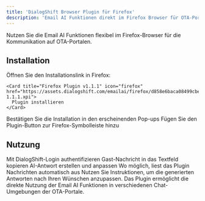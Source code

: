 ```yaml
---
title: 'DialogShift Browser Plugin für Firefox'
description: 'Email AI Funktionen direkt im Firefox Browser für OTA-Portal Kommunikation nutzen'
---
```


Nutzen Sie die Email AI Funktionen flexibel im Firefox-Browser für die Kommunikation auf OTA-Portalen.

## Installation

<Steps>
  <Step title="Plugin herunterladen">
    Öffnen Sie den Installationslink in Firefox:
    
    <Card title="Firefox Plugin v1.1.1" icon="firefox" href="https://assets.dialogshift.com/emailai/firefox/d858e6baca08499cbe96-1.1.1.xpi">
      Plugin installieren
    </Card>
  </Step>
  
  <Step title="Installation erlauben">
    Bestätigen Sie die Installation in den erscheinenden Pop-ups
  </Step>
  
  <Step title="Button platzieren">
    Fügen Sie den Plugin-Button zur Firefox-Symbolleiste hinzu
  </Step>
</Steps>

## Nutzung

<CardGroup cols={2}>
  <Card title="1. Anmelden" icon="user">
    Mit DialogShift-Login authentifizieren
  </Card>
  <Card title="2. Nachricht einfügen" icon="message">
    Gast-Nachricht in das Textfeld kopieren
  </Card>
  <Card title="3. Antwort generieren" icon="sparkles">
    AI-Antwort erstellen und anpassen
  </Card>
  <Card title="4. Automatik nutzen" icon="wand-magic-sparkles">
    Wo möglich, liest das Plugin Nachrichten automatisch aus
  </Card>
</CardGroup>

<Tip>
Nutzen Sie Instruktionen, um die generierten Antworten nach Ihren Wünschen anzupassen.
</Tip>

<Info>
Das Plugin ermöglicht die direkte Nutzung der Email AI Funktionen in verschiedenen Chat-Umgebungen der OTA-Portale.
</Info> 